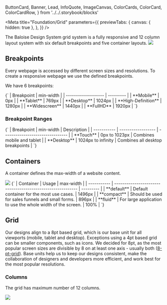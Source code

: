   ButtonCard,
  Banner,
  Lead,
  InfoQuote,
  ImageCanvas,
  ColorCards,
  ColorCard,
  ColorCardRow,
} from '../../.storybook/blocks'

<Meta
  title="Foundation/Grid"
  parameters={{
    previewTabs: {
      canvas: { hidden: true },
    },
  }}
/>

<Banner label="Grid" section="Foundation" color="green" />

<Lead>
  The Baloise Design System grid system is a fully responsive and 12 column layout system with six default breakpoints
  and five container layouts.
</Lead>


<ImageCanvas size="large">
  <img src={GridOverview} />
</ImageCanvas>

## Breakpoints

Every webpage is accessed by different screen sizes and resolutions. To create a responsive webpage we use the defined
breakpoints.

We have 6 breakpoints:

<Markdown>
  {`
| Breakpoint          | min-width |
| ------------------- | --------- |
| **Mobile**          | 0px       |
| **Tablet**          | 769px     |
| **Desktop**         | 1024px    |
| **High-Definition** | 1280px    |
| **Widescreen**      | 1440px    |
| **FullHD**          | 1920px    |
`}
</Markdown>

### Breakpoint Ranges

<Markdown>
  {`
| Breakpoint  | min-width          | Description                      |
| ----------- | ------------------ | -------------------------------- |
| **Touch**   | 0px to 1023px      | Combines mobile and tablet       |
| **Desktop** | 1024px to infinity | Combines all desktop breakpoints |
`}
</Markdown>

## Containers

A container defines the max-width of a website content.


<ImageCanvas size="large">
  <img src={LayoutOverview} />
</ImageCanvas>

<Markdown>
  {`
| Container   | Usage                                                       | max-width |
| ----------- | ----------------------------------------------------------- | --------- |
| **default** | Default container for the most use cases.                   | 1496px    |
| **compact** | Should be used for sales funnels and small forms.           | 896px     |
| **fluid**   | For large application to use the whole width of the screen. | 100%      |
`}
</Markdown>

## Grid

Our designs align to a 8pt based grid, which is our base unit for all viewports (mobile, tablet and desktop).
Exceptions using a 4pt based grid can be smaller components, such as icons.
We decided for 8pt, as the most popular screen sizes are divisible by 8 on at least one axis -
usually both ([8-pt-grid](https://spec.fm/specifics/8-pt-grid)). Base units help us to keep our designs consistent,
make the collaboration of designers and developers more efficient, and work best for the most popular
resolutions.

### Columns

The grid has maximum number of 12 columns.


<ImageCanvas size="large">
  <img src={Grid} />
</ImageCanvas>

